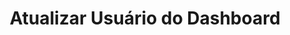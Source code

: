 ---
title: "Atualizar Usuário do Dashboard"
api: "PUT https://regis.app.byefive.com.br/rest/users/{id}"
description: "Atualiza um usuário existente com acesso ao painel administrativo"
---